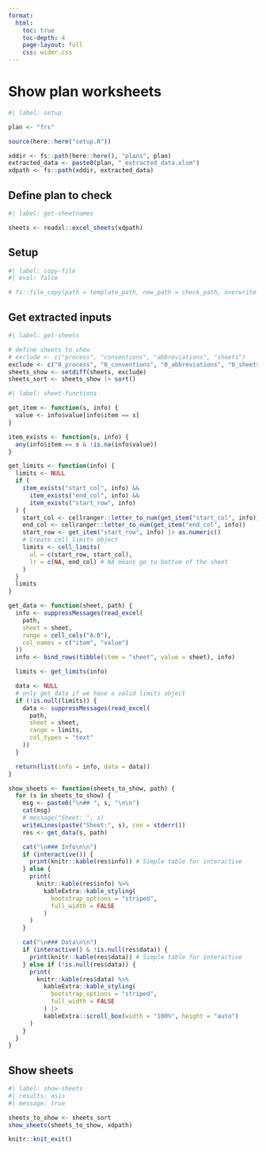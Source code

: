 ```yaml
---
format:
  html:
    toc: true
    toc-depth: 4
    page-layout: full
    css: wider.css
---    
```


# Show plan worksheets


```r
#| label: setup

plan <- "frs"

source(here::here("setup.R"))

xddir <- fs::path(here::here(), "plans", plan)
extracted_data <- paste0(plan, "_extracted_data.xlsm")
xdpath <- fs::path(xddir, extracted_data)

```


## Define plan to check

```r
#| label: get-sheetnames

sheets <- readxl::excel_sheets(xdpath)

```

## Setup

```r
#| label: copy-file
#| eval: false

# fs::file_copy(path = template_path, new_path = check_path, overwrite = TRUE)

```

## Get extracted inputs

```r
#| label: get-sheets

# define sheets to show
# exclude <- c("process", "conventions", "abbreviations", "sheets")
exclude <- c("0_process", "0_conventions", "0_abbreviations", "0_sheets")
sheets_show <- setdiff(sheets, exclude)
sheets_sort <- sheets_show |> sort()

```


```r
#| label: sheet-functions

get_item <- function(s, info) {
  value <- info$value[info$item == s]
}

item_exists <- function(s, info) {
  any(info$item == s & !is.na(info$value))
}

get_limits <- function(info) {
  limits <- NULL
  if (
    item_exists("start_col", info) &&
      item_exists("end_col", info) &&
      item_exists("start_row", info)
  ) {
    start_col <- cellranger::letter_to_num(get_item("start_col", info))
    end_col <- cellranger::letter_to_num(get_item("end_col", info))
    start_row <- get_item("start_row", info) |> as.numeric()
    # Create cell_limits object
    limits <- cell_limits(
      ul = c(start_row, start_col),
      lr = c(NA, end_col) # NA means go to bottom of the sheet
    )
  }
  limits
}

get_data <- function(sheet, path) {
  info <- suppressMessages(read_excel(
    path,
    sheet = sheet,
    range = cell_cols("A:B"),
    col_names = c("item", "value")
  ))
  info <- bind_rows(tibble(item = "sheet", value = sheet), info)

  limits <- get_limits(info)

  data <- NULL
  # only get data if we have a valid limits object
  if (!is.null(limits)) {
    data <- suppressMessages(read_excel(
      path,
      sheet = sheet,
      range = limits,
      col_types = "text"
    ))
  }

  return(list(info = info, data = data))
}

show_sheets <- function(sheets_to_show, path) {
  for (s in sheets_to_show) {
    msg <- paste0("\n## ", s, "\n\n")
    cat(msg)
    # message("Sheet: ", s)
    writeLines(paste("Sheet:", s), con = stderr())
    res <- get_data(s, path)

    cat("\n### Info\n\n")
    if (interactive()) {
      print(knitr::kable(res$info)) # Simple table for interactive
    } else {
      print(
        knitr::kable(res$info) %>%
          kableExtra::kable_styling(
            bootstrap_options = "striped",
            full_width = FALSE
          )
      )
    }

    cat("\n### Data\n\n")
    if (interactive() & !is.null(res$data)) {
      print(knitr::kable(res$data)) # Simple table for interactive
    } else if (!is.null(res$data)) {
      print(
        knitr::kable(res$data) %>%
          kableExtra::kable_styling(
            bootstrap_options = "striped",
            full_width = FALSE
          ) |>
          kableExtra::scroll_box(width = "100%", height = "auto")
      )
    }
  }
}

```


## Show sheets
```r
#| label: show-sheets
#| results: asis
#| message: true

sheets_to_show <- sheets_sort
show_sheets(sheets_to_show, xdpath)

```


```r
knitr::knit_exit()
```

